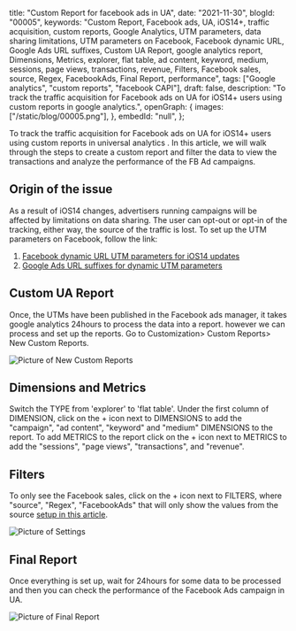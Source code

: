  title: "Custom Report for facebook ads in UA",
 date: "2021-11-30",
 blogId: "00005",
 keywords:
  "Custom Report, Facebook ads, UA, iOS14+, traffic acquisition, custom reports, Google Analytics, UTM parameters, data sharing limitations, UTM parameters on Facebook, Facebook dynamic URL, Google Ads URL suffixes, Custom UA Report, google analytics report, Dimensions, Metrics, explorer, flat table, ad content, keyword, medium, sessions, page views, transactions, revenue, Filters, Facebook sales, source, Regex, FacebookAds, Final Report, performance",
 tags: ["Google analytics", "custom reports", "facebook CAPI"],
 draft: false,
 description:
  "To track the traffic acquisition for Facebook ads on UA for iOS14+ users using custom reports in google analytics.",
 openGraph: {
  images: ["/static/blog/00005.png"],
 },
 embedId: "null",
};

<BlogHeader metadata={metadata} />

To track the traffic acquisition for Facebook ads on UA for iOS14+ users using custom reports in universal analytics . In this article, we will walk through the steps to create a custom report and filter the data to view the transactions and analyze the performance of the FB Ad campaigns.

## Origin of the issue

As a result of iOS14 changes, advertisers running campaigns will be affected by limitations on data sharing. The user can opt-out or opt-in of the tracking, either way, the source of the traffic is lost. To set up the UTM parameters on Facebook, follow the link:

1. [Facebook dynamic URL UTM parameters for iOS14 updates](/blog/facebook/facebook-dynamic-url-utm-parameters-for-ios14-updates)
2. [Google Ads URL suffixes for dynamic UTM parameters](/blog/google-ads/google-ads-url-suffixes-utm-for-dynamic-paramters)

## Custom UA Report

Once, the UTMs have been published in the Facebook ads manager, it takes google analytics 24hours to process the data into a report. however we can process and set up the reports. Go to Customization> Custom Reports> New Custom Reports.

![Picture of New Custom Reports](/static/blog/00005_1.png)

## Dimensions and Metrics

Switch the TYPE from 'explorer' to 'flat table'. Under the first column of DIMENSION, click on the + icon next to DIMENSIONS to add the "campaign", "ad content", "keyword" and "medium" DIMENSIONS to the report. To add METRICS to the report click on the + icon next to METRICS to add the "sessions", "page views", "transactions", and "revenue".

## Filters

To only see the Facebook sales, click on the + icon next to FILTERS, where "source", "Regex", "FacebookAds" that will only show the values from the source [setup in this article](/blog/facebook/facebook-dynamic-url-utm-parameters-for-ios14-updates).

![Picture of Settings](/static/blog/00005_2.png)

## Final Report

Once everything is set up, wait for 24hours for some data to be processed and then you can check the performance of the Facebook Ads campaign in UA.

![Picture of Final Report](/static/blog/00005_3.png)
